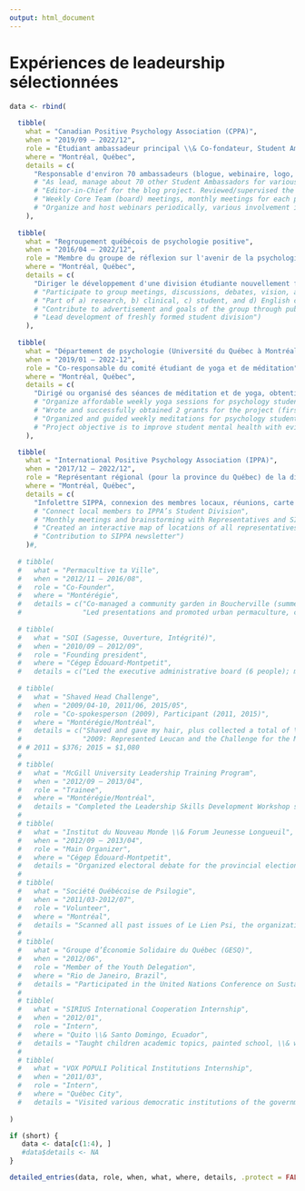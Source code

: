 ```yaml
---
output: html_document
---
```


\setlength{\parindent}{0in}
\setlength{\leftskip}{0in}
\normalsize

# Expériences de leadeurship sélectionnées

```r

data <- rbind(
  
  tibble(
    what = "Canadian Positive Psychology Association (CPPA)",
    when = "2019/09 – 2022/12",
    role = "Étudiant ambassadeur principal \\& Co-fondateur, Student Ambassador Program",
    where = "Montréal, Québec",
    details = c(
      "Responsable d'environ 70 ambassadeurs (blogue, webinaire, logo, Instagram, etc.), rédacteur en chef (blogue)"), 
      # "As lead, manage about 70 other Student Ambassadors for various projects (blog, webinar, logo, Instagram, etc.)", 
      # "Editor-in-Chief for the blog project. Reviewed/supervised the publication of more than 20 blogs (see https://medium.com/@cppastudents)", 
      # "Weekly Core Team (board) meetings, monthly meetings for each project",
      # "Organize and host webinars periodically, various involvement in other projects")
    ),
  
  tibble(
    what = "Regroupement québécois de psychologie positive",
    when = "2016/04 – 2022/12",
    role = "Membre du groupe de réflexion sur l'avenir de la psychologie positive au Québec",
    where = "Montréal, Québec",
    details = c(
      "Diriger le développement d'une division étudiante nouvellement formée, diverses responsabilités"), 
      # "Participate to group meetings, discussions, debates, vision, and orientations", 
      # "Part of a) research, b) clinical, c) student, and d) English community committees", 
      # "Contribute to advertisement and goals of the group through public outreach, document preparation, help with organization of conference, and presentations to student associations to foster collaborations", 
      # "Lead development of freshly formed student division")
    ),
  
  tibble(
    what = "Département de psychologie (Université du Québec à Montréal)",
    when = "2019/01 – 2022-12",
    role = "Co-responsable du comité étudiant de yoga et de méditation",
    where = "Montréal, Québec",
    details = c(
      "Dirigé ou organisé des séances de méditation et de yoga, obtention de subventions pour le projet"), 
      # "Organize affordable weekly yoga sessions for psychology students on campus (Winter 2022)", 
      # "Wrote and successfully obtained 2 grants for the project (first: \\$1,697.85; second: \\$500)",
      # "Organized and guided weekly meditations for psychology students on campus (Winter 2019)", 
      # "Project objective is to improve student mental health with evidence-based mind-body exercises")
    ),

  tibble(
    what = "International Positive Psychology Association (IPPA)",
    when = "2017/12 – 2022/12",
    role = "Représentant régional (pour la province du Québec) de la division étudiante (SIPPA)",
    where = "Montréal, Québec",
    details = c(
      "Infolettre SIPPA, connexion des membres locaux, réunions, carte interactive"),
      # "Connect local members to IPPA’s Student Division",
      # "Monthly meetings and brainstorming with Representatives and SIPPA Executive Team", 
      # "Created an interactive map of locations of all representatives across the globe for the website",
      # "Contribution to SIPPA newsletter")
    )#,
  
  # tibble(
  #   what = "Permacultive ta Ville",
  #   when = "2012/11 – 2016/08",
  #   role = "Co-Founder",
  #   where = "Montérégie",
  #   details = c("Co-managed a community garden in Boucherville (summer 2014)", 
  #               "Led presentations and promoted urban permaculture, co-managing Facebook page")),
  
  # tibble(
  #   what = "SOI (Sagesse, Ouverture, Intégrité)",
  #   when = "2010/09 – 2012/09",
  #   role = "Founding president",
  #   where = "Cégep Édouard-Montpetit",
  #   details = c("Led the executive administrative board (6 people); managed budget (about \\$700/year); promoted well-being, happiness, and health, and led activities based on psychological principles"))#,
  
  # tibble(
  #   what = "Shaved Head Challenge",
  #   when = "2009/04-10, 2011/06, 2015/05",
  #   role = "Co-spokesperson (2009), Participant (2011, 2015)",
  #   where = "Montérégie/Montréal",
  #   details = c("Shaved and gave my hair, plus collected a total of \\$1456 (2011 \\& 2015) in the community for Leucan",
  #               "2009: Represented Leucan and the Challenge for the Montérégie region")),
  # # 2011 = $376; 2015 = $1,080
  # 
  # tibble(
  #   what = "McGill University Leadership Training Program",
  #   when = "2012/09 – 2013/04",
  #   role = "Trainee",
  #   where = "Montérégie/Montréal",
  #   details = "Completed the Leadership Skills Development Workshop series"),
  # 
  # tibble(
  #   what = "Institut du Nouveau Monde \\& Forum Jeunesse Longueuil",
  #   when = "2012/09 – 2013/04",
  #   role = "Main Organizer",
  #   where = "Cégep Édouard-Montpetit",
  #   details = "Organized electoral debate for the provincial elections, communications \\& setup"),
  # 
  # tibble(
  #   what = "Société Québécoise de Psilogie",
  #   when = "2011/03-2012/07",
  #   role = "Volunteer",
  #   where = "Montréal",
  #   details = "Scanned all past issues of Le Lien Psi, the organization’s journal, and distributed it on CDs"),
  # 
  # tibble(
  #   what = "Groupe d’Économie Solidaire du Québec (GESQ)",
  #   when = "2012/06",
  #   role = "Member of the Youth Delegation",
  #   where = "Rio de Janeiro, Brazil",
  #   details = "Participated in the United Nations Conference on Sustainable Development"),
  # 
  # tibble(
  #   what = "SIRIUS International Cooperation Internship",
  #   when = "2012/01",
  #   role = "Intern",
  #   where = "Quito \\& Santo Domingo, Ecuador",
  #   details = "Taught children academic topics, painted school, \\& worked in indigenous cocoa plantation"),
  # 
  # tibble(
  #   what = "VOX POPULI Political Institutions Internship",
  #   when = "2011/03",
  #   role = "Intern",
  #   where = "Québec City",
  #   details = "Visited various democratic institutions of the government, met with politicians \\& wrote a final report")
  
)

if (short) {
   data <- data[c(1:4), ]
   #data$details <- NA
}

detailed_entries(data, role, when, what, where, details, .protect = FALSE)

```
